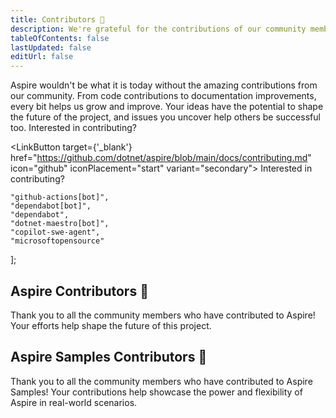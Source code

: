 ```yaml
---
title: Contributors 🤝
description: We're grateful for the contributions of our community members who help make Aspire better every day.
tableOfContents: false
lastUpdated: false
editUrl: false
---
```



Aspire wouldn't be what it is today without the amazing contributions from our community. From code contributions to documentation improvements, every bit helps us grow and improve. Your ideas have the potential to shape the future of the project, and issues you uncover help others be successful too. Interested in contributing?

<LinkButton target={'_blank'} href="https://github.com/dotnet/aspire/blob/main/docs/contributing.md" icon="github" iconPlacement="start" variant="secondary">
  Interested in contributing?
</LinkButton>

    "github-actions[bot]",
    "dependabot[bot]",
    "dependabot",
    "dotnet-maestro[bot]",
    "copilot-swe-agent",
    "microsoftopensource"
];

## Aspire Contributors 🙏

Thank you to all the community members who have contributed to Aspire! Your efforts help shape the future of this project.

<ContributorList githubRepo="dotnet/aspire" ignore={ignore} />

<CardGrid>
  <IconLinkCard
    target={'_blank'}
    title="Aspire on GitHub"
    href="https://github.com/dotnet/aspire"
    icon="github" />
  <IconLinkCard
    target={'_blank'}
    title="MIT Licensed"
    href="https://github.com/dotnet/aspire?tab=MIT-1-ov-file#readme"
    icon="seti:license" />
</CardGrid>

## Aspire Samples Contributors 💜

Thank you to all the community members who have contributed to Aspire Samples! Your contributions help showcase the power and flexibility of Aspire in real-world scenarios.

<ContributorList githubRepo="dotnet/aspire-samples" ignore={ignore} />

<CardGrid>
  <IconLinkCard
    target={'_blank'}
    title="Aspire Samples on GitHub"
    href="https://github.com/dotnet/aspire-samples"
    icon="github" />
  <IconLinkCard
    target={'_blank'}
    title="MIT Licensed"
    href="https://github.com/dotnet/aspire-samples?tab=MIT-1-ov-file#readme"
    icon="seti:license" />
</CardGrid>